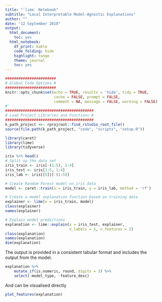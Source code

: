 ```yaml
---
title: "`lime` Notebook"
subtitle: "Local Interpretable Model-Agnostic Explanations"
author: ""
date: "12 September 2018"
output: 
  html_document: 
    toc: yes
  html_notebook: 
    df_print: kable
    code_folding: hide
    highlight: tango
    theme: journal
    toc: yes
---
```


```r
#######################
# Global Code Options #
#######################
knitr::opts_chunk$set(echo = TRUE, results = 'hide', tidy = TRUE,
                      cache = FALSE, prompt = FALSE,
                      comment = NA, message = FALSE, warning = FALSE)
#'
########################################
# Load Project Libraries and Functions #
########################################
k_path_project <<- rprojroot::find_rstudio_root_file()
source(file.path(k_path_project, "code", "scripts", "setup.R"))
```

```r
library(caret)
library(lime)
library(tidyverse)
```

```r
iris %>% head()
# Split up the data set
iris_train <- iris[-(1:5), 1:4]
iris_test <- iris[1:5, 1:4]
iris_lab <- iris[[5]][-(1:5)]
```

```r
# Create Random Forest model on iris data
model <- caret::train(x = iris_train, y = iris_lab, method = 'rf')

# Create a model explanation function based on training data
explainer <- lime(x = iris_train, model)
class(explainer)
names(explainer)

# Explain model predictions
explanation <- lime::explain(x = iris_test, explainer, 
                             n_labels = 1, n_features = 2)
class(explanation)
names(explanation)
dim(explanation)
```

The output is provided in a consistent tabular format and includes the output from the model.

```r
explanation %>% 
    mutate_if(is.numeric, round, digits = 3) %>%
    select(-model_type, -feature_desc)
```

And can be visualised directly

```r
plot_features(explanation)
```
